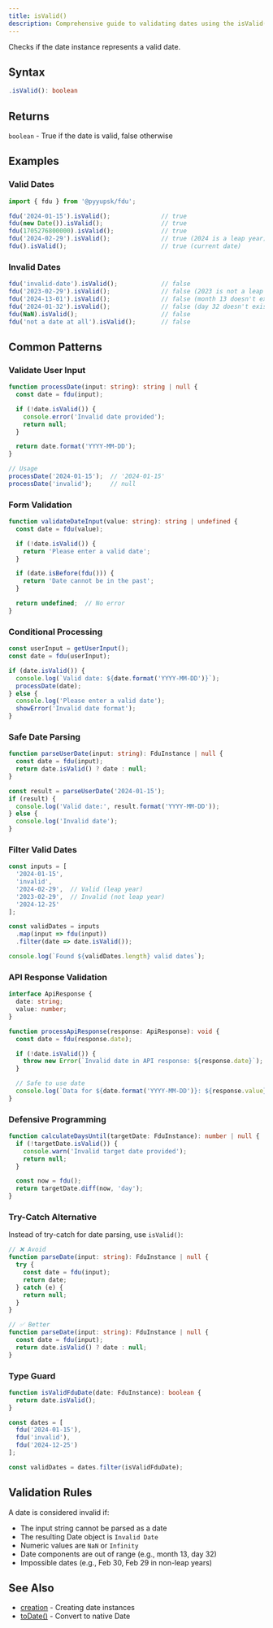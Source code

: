 ```yaml
---
title: isValid()
description: Comprehensive guide to validating dates using the isValid() method. Learn how to check date validity, handle invalid user input, implement form validation, filter valid dates, validate API responses, and apply defensive programming patterns for robust date handling in production applications.
---
```


Checks if the date instance represents a valid date.

## Syntax

```typescript
.isValid(): boolean
```

## Returns

`boolean` - True if the date is valid, false otherwise

## Examples

### Valid Dates

```typescript
import { fdu } from '@pyyupsk/fdu';

fdu('2024-01-15').isValid();              // true
fdu(new Date()).isValid();                // true
fdu(1705276800000).isValid();             // true
fdu('2024-02-29').isValid();              // true (2024 is a leap year)
fdu().isValid();                          // true (current date)
```

### Invalid Dates

```typescript
fdu('invalid-date').isValid();            // false
fdu('2023-02-29').isValid();              // false (2023 is not a leap year)
fdu('2024-13-01').isValid();              // false (month 13 doesn't exist)
fdu('2024-01-32').isValid();              // false (day 32 doesn't exist)
fdu(NaN).isValid();                       // false
fdu('not a date at all').isValid();       // false
```

## Common Patterns

### Validate User Input

```typescript
function processDate(input: string): string | null {
  const date = fdu(input);

  if (!date.isValid()) {
    console.error('Invalid date provided');
    return null;
  }

  return date.format('YYYY-MM-DD');
}

// Usage
processDate('2024-01-15');  // '2024-01-15'
processDate('invalid');     // null
```

### Form Validation

```typescript
function validateDateInput(value: string): string | undefined {
  const date = fdu(value);

  if (!date.isValid()) {
    return 'Please enter a valid date';
  }

  if (date.isBefore(fdu())) {
    return 'Date cannot be in the past';
  }

  return undefined;  // No error
}
```

### Conditional Processing

```typescript
const userInput = getUserInput();
const date = fdu(userInput);

if (date.isValid()) {
  console.log(`Valid date: ${date.format('YYYY-MM-DD')}`);
  processDate(date);
} else {
  console.log('Please enter a valid date');
  showError('Invalid date format');
}
```

### Safe Date Parsing

```typescript
function parseUserDate(input: string): FduInstance | null {
  const date = fdu(input);
  return date.isValid() ? date : null;
}

const result = parseUserDate('2024-01-15');
if (result) {
  console.log('Valid date:', result.format('YYYY-MM-DD'));
} else {
  console.log('Invalid date');
}
```

### Filter Valid Dates

```typescript
const inputs = [
  '2024-01-15',
  'invalid',
  '2024-02-29',  // Valid (leap year)
  '2023-02-29',  // Invalid (not leap year)
  '2024-12-25'
];

const validDates = inputs
  .map(input => fdu(input))
  .filter(date => date.isValid());

console.log(`Found ${validDates.length} valid dates`);
```

### API Response Validation

```typescript
interface ApiResponse {
  date: string;
  value: number;
}

function processApiResponse(response: ApiResponse): void {
  const date = fdu(response.date);

  if (!date.isValid()) {
    throw new Error(`Invalid date in API response: ${response.date}`);
  }

  // Safe to use date
  console.log(`Data for ${date.format('YYYY-MM-DD')}: ${response.value}`);
}
```

### Defensive Programming

```typescript
function calculateDaysUntil(targetDate: FduInstance): number | null {
  if (!targetDate.isValid()) {
    console.warn('Invalid target date provided');
    return null;
  }

  const now = fdu();
  return targetDate.diff(now, 'day');
}
```

### Try-Catch Alternative

Instead of try-catch for date parsing, use `isValid()`:

```typescript
// ❌ Avoid
function parseDate(input: string): FduInstance | null {
  try {
    const date = fdu(input);
    return date;
  } catch (e) {
    return null;
  }
}

// ✅ Better
function parseDate(input: string): FduInstance | null {
  const date = fdu(input);
  return date.isValid() ? date : null;
}
```

### Type Guard

```typescript
function isValidFduDate(date: FduInstance): boolean {
  return date.isValid();
}

const dates = [
  fdu('2024-01-15'),
  fdu('invalid'),
  fdu('2024-12-25')
];

const validDates = dates.filter(isValidFduDate);
```

## Validation Rules

A date is considered invalid if:
- The input string cannot be parsed as a date
- The resulting Date object is `Invalid Date`
- Numeric values are `NaN` or `Infinity`
- Date components are out of range (e.g., month 13, day 32)
- Impossible dates (e.g., Feb 30, Feb 29 in non-leap years)

## See Also

- [creation](/docs/api/creation) - Creating date instances
- [toDate()](/docs/api/to-date) - Convert to native Date
